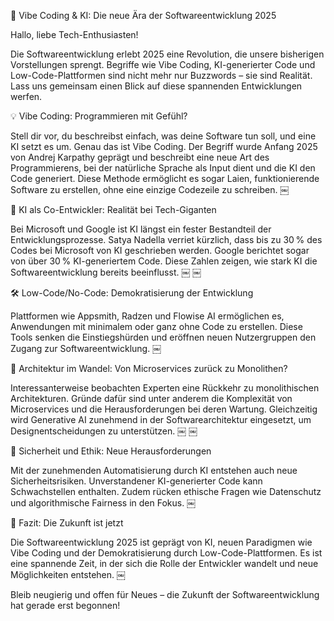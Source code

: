 

🧠 Vibe Coding & KI: Die neue Ära der Softwareentwicklung 2025

Hallo, liebe Tech-Enthusiasten!

Die Softwareentwicklung erlebt 2025 eine Revolution, die unsere bisherigen Vorstellungen sprengt. Begriffe wie Vibe Coding, KI-generierter Code und Low-Code-Plattformen sind nicht mehr nur Buzzwords – sie sind Realität. Lass uns gemeinsam einen Blick auf diese spannenden Entwicklungen werfen.



💡 Vibe Coding: Programmieren mit Gefühl?

Stell dir vor, du beschreibst einfach, was deine Software tun soll, und eine KI setzt es um. Genau das ist Vibe Coding. Der Begriff wurde Anfang 2025 von Andrej Karpathy geprägt und beschreibt eine neue Art des Programmierens, bei der natürliche Sprache als Input dient und die KI den Code generiert. Diese Methode ermöglicht es sogar Laien, funktionierende Software zu erstellen, ohne eine einzige Codezeile zu schreiben.  ￼



🤖 KI als Co-Entwickler: Realität bei Tech-Giganten

Bei Microsoft und Google ist KI längst ein fester Bestandteil der Entwicklungsprozesse. Satya Nadella verriet kürzlich, dass bis zu 30 % des Codes bei Microsoft von KI geschrieben werden. Google berichtet sogar von über 30 % KI-generiertem Code.  Diese Zahlen zeigen, wie stark KI die Softwareentwicklung bereits beeinflusst. ￼ ￼



🛠️ Low-Code/No-Code: Demokratisierung der Entwicklung

Plattformen wie Appsmith, Radzen und Flowise AI ermöglichen es, Anwendungen mit minimalem oder ganz ohne Code zu erstellen. Diese Tools senken die Einstiegshürden und eröffnen neuen Nutzergruppen den Zugang zur Softwareentwicklung.  ￼



🧱 Architektur im Wandel: Von Microservices zurück zu Monolithen?

Interessanterweise beobachten Experten eine Rückkehr zu monolithischen Architekturen. Gründe dafür sind unter anderem die Komplexität von Microservices und die Herausforderungen bei deren Wartung.  Gleichzeitig wird Generative AI zunehmend in der Softwarearchitektur eingesetzt, um Designentscheidungen zu unterstützen.  ￼ ￼



🔐 Sicherheit und Ethik: Neue Herausforderungen

Mit der zunehmenden Automatisierung durch KI entstehen auch neue Sicherheitsrisiken. Unverstandener KI-generierter Code kann Schwachstellen enthalten. Zudem rücken ethische Fragen wie Datenschutz und algorithmische Fairness in den Fokus.  ￼



🚀 Fazit: Die Zukunft ist jetzt

Die Softwareentwicklung 2025 ist geprägt von KI, neuen Paradigmen wie Vibe Coding und der Demokratisierung durch Low-Code-Plattformen. Es ist eine spannende Zeit, in der sich die Rolle der Entwickler wandelt und neue Möglichkeiten entstehen. ￼



Bleib neugierig und offen für Neues – die Zukunft der Softwareentwicklung hat gerade erst begonnen!



